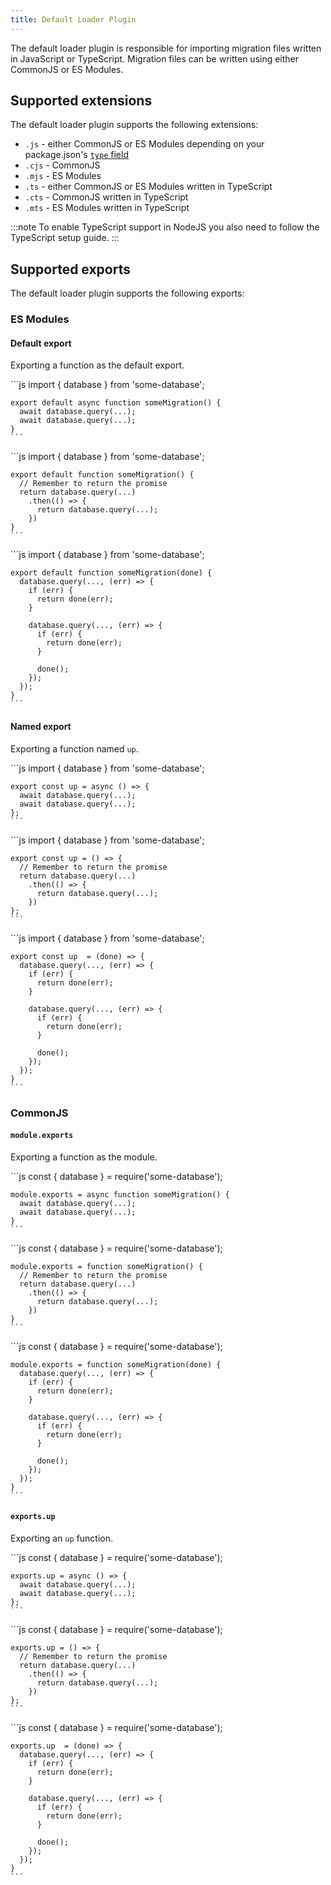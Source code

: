 ```yaml
---
title: Default Loader Plugin
---
```



The default loader plugin is responsible for importing migration files written in JavaScript or TypeScript.
Migration files can be written using either CommonJS or ES Modules.

## Supported extensions

The default loader plugin supports the following extensions:

* `.js` - either CommonJS or ES Modules depending on your package.json's [`type` field](https://nodejs.org/api/packages.html#type)
* `.cjs` - CommonJS
* `.mjs` - ES Modules
* `.ts` - either CommonJS or ES Modules written in TypeScript
* `.cts` - CommonJS written in TypeScript
* `.mts` - ES Modules written in TypeScript

:::note
To enable TypeScript support in NodeJS you also need to follow the <Link href="/guides/typescript/">TypeScript setup guide</Link>.
:::

## Supported exports

The default loader plugin supports the following exports:

### ES Modules

#### Default export

Exporting a function as the default export.

<Tabs>
  <TabItem label="Async/Await">
    ```js
    import { database } from 'some-database';

    export default async function someMigration() {
      await database.query(...);
      await database.query(...);
    }
    ```
  </TabItem>
  <TabItem label="Promises">
    ```js
    import { database } from 'some-database';

    export default function someMigration() {
      // Remember to return the promise
      return database.query(...)
        .then(() => {
          return database.query(...);
        })
    }
    ```
  </TabItem>
  <TabItem label="Callback">
    ```js
    import { database } from 'some-database';

    export default function someMigration(done) {
      database.query(..., (err) => {
        if (err) {
          return done(err);
        }

        database.query(..., (err) => {
          if (err) {
            return done(err);
          }

          done();
        });
      });
    }
    ```
  </TabItem>
</Tabs>

#### Named export

Exporting a function named `up`.

<Tabs>
  <TabItem label="Async/Await">
    ```js
    import { database } from 'some-database';

    export const up = async () => {
      await database.query(...);
      await database.query(...);
    };
    ```
  </TabItem>
  <TabItem label="Promises">
    ```js
    import { database } from 'some-database';

    export const up = () => {
      // Remember to return the promise
      return database.query(...)
        .then(() => {
          return database.query(...);
        })
    };
    ```
  </TabItem>
  <TabItem label="Callback">
    ```js
    import { database } from 'some-database';

    export const up  = (done) => {
      database.query(..., (err) => {
        if (err) {
          return done(err);
        }

        database.query(..., (err) => {
          if (err) {
            return done(err);
          }

          done();
        });
      });
    }
    ```
  </TabItem>
</Tabs>

### CommonJS

#### `module.exports`

Exporting a function as the module.

<Tabs>
  <TabItem label="Async/Await">
    ```js
    const { database } = require('some-database');

    module.exports = async function someMigration() {
      await database.query(...);
      await database.query(...);
    }
    ```
  </TabItem>
  <TabItem label="Promises">
    ```js
    const { database } = require('some-database');

    module.exports = function someMigration() {
      // Remember to return the promise
      return database.query(...)
        .then(() => {
          return database.query(...);
        })
    }
    ```
  </TabItem>
  <TabItem label="Callback">
    ```js
    const { database } = require('some-database');

    module.exports = function someMigration(done) {
      database.query(..., (err) => {
        if (err) {
          return done(err);
        }

        database.query(..., (err) => {
          if (err) {
            return done(err);
          }

          done();
        });
      });
    }
    ```
  </TabItem>
</Tabs>

#### `exports.up`

Exporting an `up` function.

<Tabs>
  <TabItem label="Async/Await">
    ```js
    const { database } = require('some-database');

    exports.up = async () => {
      await database.query(...);
      await database.query(...);
    };
    ```
  </TabItem>
  <TabItem label="Promises">
    ```js
    const { database } = require('some-database');

    exports.up = () => {
      // Remember to return the promise
      return database.query(...)
        .then(() => {
          return database.query(...);
        })
    };
    ```
  </TabItem>
  <TabItem label="Callback">
    ```js
    const { database } = require('some-database');

    exports.up  = (done) => {
      database.query(..., (err) => {
        if (err) {
          return done(err);
        }

        database.query(..., (err) => {
          if (err) {
            return done(err);
          }

          done();
        });
      });
    }
    ```
  </TabItem>
</Tabs>
